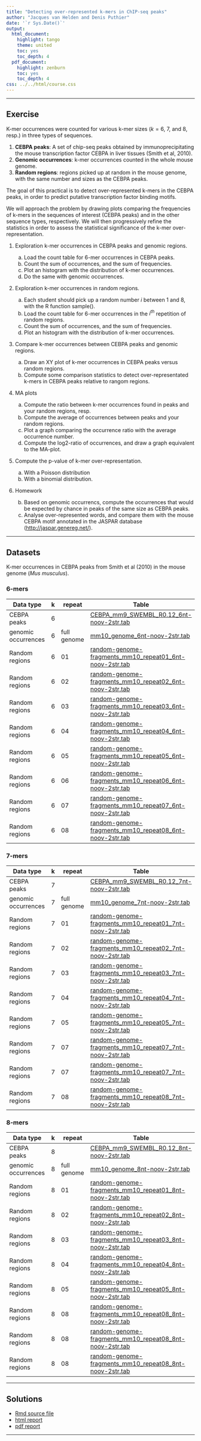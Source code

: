```yaml
---
title: "Detecting over-represented k-mers in ChIP-seq peaks"
author: "Jacques van Helden and Denis Puthier"
date: '`r Sys.Date()`'
output:
  html_document:
    highlight: tango
    theme: united
    toc: yes
    toc_depth: 4
  pdf_document:
    highlight: zenburn
    toc: yes
    toc_depth: 4
css: ../../html/course.css
---
```


* * * * * 

## Exercise

K-mer occurrences were counted for various k-mer sizes ($k=6$, $7$, and $8$, resp.) in three types of sequences. 

1. **CEBPA peaks**: A set of chip-seq peaks obtained by immunoprecipitating the mouse transcription factor CEBPA in liver tissues (Smith et al, 2010).
2. **Genomic occurrences**: k-mer occurrences counted in the whole mouse genome.
3. **Random regions**: regions picked up at random in the mouse genome, with the same number and sizes as the CEBPA peaks. 

The goal of this practical is to detect over-represented k-mers in the CEBPA peaks, in order to predict putative transcription factor binding motifs. 

We will approach the problem by drawing plots comparing the frequencies of k-mers in the sequences of interest (CEBPA peaks) and in the other sequence types, respectively. We will then progressively refine the statistics in order to assess the statistical significance of the k-mer over-representation. 

1. Exploration k-mer occurrences in CEBPA peaks and genomic regions.

    a. Load the count table for 6-mer occurrences in CEBPA peaks. 
    b. Count the sum of occurrences, and the sum of frequencies.
    c. Plot an histogram with the distribution of k-mer occurrences. 
    d. Do the same with genomic occurrences. 

2. Exploration k-mer occurrences in random regions. 

    a. Each student should pick up a random number $i$ between 1 and 8, with the R function sample().
    b. Load the count table for 6-mer occurrences in the $i^{th}$ repetition of random regions.  
    c. Count the sum of occurrences, and the sum of frequencies.
    d. Plot an histogram with the distribution of k-mer occurrences. 

3. Compare k-mer occurrences between CEBPA peaks and genomic regions. 

    a. Draw an XY plot of k-mer occurrences in CEBPA peaks versus random regions. 
    b. Compute some comparison statistics to detect over-representated k-mers in CEBPA peaks relative to rangom regions.
    

4. MA plots

    a. Compute the ratio between k-mer occurrences found in peaks and your random regions, resp. 
    b. Compute the average of occurrences between peaks and your random regions.
    c. Plot a graph comparing the occurrence ratio with the average occurrence number.
    c. Compute the log2-ratio of occurrences, and draw a graph equivalent to the MA-plot.
    
5. Compute the p-value of k-mer over-representation.

    a. With a Poisson distribution
    b. With a binomial distribution. 

6. Homework

    b. Based  on genomic occurrencs, compute the occurrences that would be expected by chance in peaks of the same size as CEBPA peaks.
    a. Analyse over-represented words, and compare them with the mouse CEBPA motif annotated in the JASPAR database ([http://jaspar.genereg.net/](http://jaspar.genereg.net/)).

* * * * * 

## Datasets

K-mer  occurrences in CEBPA peaks from Smith et al (2010) in the mouse genome (*Mus musculus*).

### 6-mers

| Data type | k | repeat | Table |
|-----------|---|--------|-------|
| CEBPA peaks | 6 | | [CEBPA_mm9_SWEMBL_R0.12_6nt-noov-2str.tab](../../data/kmer_occurrences/CEBPA_mm9_peaks_Ballester_2010/CEBPA_mm9_SWEMBL_R0.12_6nt-noov-2str.tab) |
| genomic occurrences | 6 | full genome | [mm10_genome_6nt-noov-2str.tab](../../data/kmer_occurrences/mm10_for_ASG_course/mm10_genome_6nt-noov-2str.tab) |
| Random regions | 6 | 01 | [random-genome-fragments_mm10_repeat01_6nt-noov-2str.tab](../../data/kmer_occurrences/random_fragments_mm10/random-genome-fragments_mm10_repeat01_6nt-noov-2str.tab) |
| Random regions | 6 | 02 | [random-genome-fragments_mm10_repeat02_6nt-noov-2str.tab](../../data/kmer_occurrences/random_fragments_mm10/random-genome-fragments_mm10_repeat02_6nt-noov-2str.tab) |
| Random regions | 6 | 03 | [random-genome-fragments_mm10_repeat03_6nt-noov-2str.tab](../../data/kmer_occurrences/random_fragments_mm10/random-genome-fragments_mm10_repeat03_6nt-noov-2str.tab) |
| Random regions | 6 | 04 | [random-genome-fragments_mm10_repeat04_6nt-noov-2str.tab](../../data/kmer_occurrences/random_fragments_mm10/random-genome-fragments_mm10_repeat04_6nt-noov-2str.tab) |
| Random regions | 6 | 05 | [random-genome-fragments_mm10_repeat05_6nt-noov-2str.tab](../../data/kmer_occurrences/random_fragments_mm10/random-genome-fragments_mm10_repeat05_6nt-noov-2str.tab) |
| Random regions | 6 | 06 | [random-genome-fragments_mm10_repeat06_6nt-noov-2str.tab](../../data/kmer_occurrences/random_fragments_mm10/random-genome-fragments_mm10_repeat06_6nt-noov-2str.tab) |
| Random regions | 6 | 07 | [random-genome-fragments_mm10_repeat07_6nt-noov-2str.tab](../../data/kmer_occurrences/random_fragments_mm10/random-genome-fragments_mm10_repeat07_6nt-noov-2str.tab) |
| Random regions | 6 | 08 | [random-genome-fragments_mm10_repeat08_6nt-noov-2str.tab](../../data/kmer_occurrences/random_fragments_mm10/random-genome-fragments_mm10_repeat08_6nt-noov-2str.tab) |

### 7-mers

| Data type | k | repeat | Table |
|-----------|---|--------|-------|
| CEBPA peaks | 7 | | [CEBPA_mm9_SWEMBL_R0.12_7nt-noov-2str.tab](../../data/kmer_occurrences/CEBPA_mm9_peaks_Ballester_2010/CEBPA_mm9_SWEMBL_R0.12_7nt-noov-2str.tab) |
| genomic occurrences | 7 | full genome | [mm10_genome_7nt-noov-2str.tab](../../data/kmer_occurrences/mm10_for_ASG_course/mm10_genome_7nt-noov-2str.tab) |
| Random regions | 7 | 01 | [random-genome-fragments_mm10_repeat01_7nt-noov-2str.tab](../../data/kmer_occurrences/random_fragments_mm10/random-genome-fragments_mm10_repeat01_7nt-noov-2str.tab) |
| Random regions | 7 | 02 | [random-genome-fragments_mm10_repeat02_7nt-noov-2str.tab](../../data/kmer_occurrences/random_fragments_mm10/random-genome-fragments_mm10_repeat02_7nt-noov-2str.tab) |
| Random regions | 7 | 03 | [random-genome-fragments_mm10_repeat03_7nt-noov-2str.tab](../../data/kmer_occurrences/random_fragments_mm10/random-genome-fragments_mm10_repeat03_7nt-noov-2str.tab) |
| Random regions | 7 | 04 | [random-genome-fragments_mm10_repeat04_7nt-noov-2str.tab](../../data/kmer_occurrences/random_fragments_mm10/random-genome-fragments_mm10_repeat04_7nt-noov-2str.tab) |
| Random regions | 7 | 05 | [random-genome-fragments_mm10_repeat05_7nt-noov-2str.tab](../../data/kmer_occurrences/random_fragments_mm10/random-genome-fragments_mm10_repeat05_7nt-noov-2str.tab) |
| Random regions | 7 | 07 | [random-genome-fragments_mm10_repeat07_7nt-noov-2str.tab](../../data/kmer_occurrences/random_fragments_mm10/random-genome-fragments_mm10_repeat07_7nt-noov-2str.tab) |
| Random regions | 7 | 07 | [random-genome-fragments_mm10_repeat07_7nt-noov-2str.tab](../../data/kmer_occurrences/random_fragments_mm10/random-genome-fragments_mm10_repeat07_7nt-noov-2str.tab) |
| Random regions | 7 | 08 | [random-genome-fragments_mm10_repeat08_7nt-noov-2str.tab](../../data/kmer_occurrences/random_fragments_mm10/random-genome-fragments_mm10_repeat08_7nt-noov-2str.tab) |

### 8-mers

| Data type | k | repeat | Table |
|-----------|---|--------|-------|
| CEBPA peaks | 8 | | [CEBPA_mm9_SWEMBL_R0.12_8nt-noov-2str.tab](../../data/kmer_occurrences/CEBPA_mm9_peaks_Ballester_2010/CEBPA_mm9_SWEMBL_R0.12_8nt-noov-2str.tab) |
| genomic occurrences | 8 | full genome | [mm10_genome_8nt-noov-2str.tab](../../data/kmer_occurrences/mm10_for_ASG_course/mm10_genome_8nt-noov-2str.tab) |
| Random regions | 8 | 01 | [random-genome-fragments_mm10_repeat01_8nt-noov-2str.tab](../../data/kmer_occurrences/random_fragments_mm10/random-genome-fragments_mm10_repeat01_8nt-noov-2str.tab) |
| Random regions | 8 | 02 | [random-genome-fragments_mm10_repeat02_8nt-noov-2str.tab](../../data/kmer_occurrences/random_fragments_mm10/random-genome-fragments_mm10_repeat02_8nt-noov-2str.tab) |
| Random regions | 8 | 03 | [random-genome-fragments_mm10_repeat03_8nt-noov-2str.tab](../../data/kmer_occurrences/random_fragments_mm10/random-genome-fragments_mm10_repeat03_8nt-noov-2str.tab) |
| Random regions | 8 | 04 | [random-genome-fragments_mm10_repeat04_8nt-noov-2str.tab](../../data/kmer_occurrences/random_fragments_mm10/random-genome-fragments_mm10_repeat04_8nt-noov-2str.tab) |
| Random regions | 8 | 05 | [random-genome-fragments_mm10_repeat05_8nt-noov-2str.tab](../../data/kmer_occurrences/random_fragments_mm10/random-genome-fragments_mm10_repeat05_8nt-noov-2str.tab) |
| Random regions | 8 | 08 | [random-genome-fragments_mm10_repeat08_8nt-noov-2str.tab](../../data/kmer_occurrences/random_fragments_mm10/random-genome-fragments_mm10_repeat08_8nt-noov-2str.tab) |
| Random regions | 8 | 08 | [random-genome-fragments_mm10_repeat08_8nt-noov-2str.tab](../../data/kmer_occurrences/random_fragments_mm10/random-genome-fragments_mm10_repeat08_8nt-noov-2str.tab) |
| Random regions | 8 | 08 | [random-genome-fragments_mm10_repeat08_8nt-noov-2str.tab](../../data/kmer_occurrences/random_fragments_mm10/random-genome-fragments_mm10_repeat08_8nt-noov-2str.tab) |

* * * * * 


## Solutions

- [Rmd source file](kmer_occurrences_chip-seq_peaks_solutions_JvH.Rmd)
- [html report](kmer_occurrences_chip-seq_peaks_solutions_JvH.html)
- [pdf report](kmer_occurrences_chip-seq_peaks_solutions_JvH.pdf)

* * * * * 

